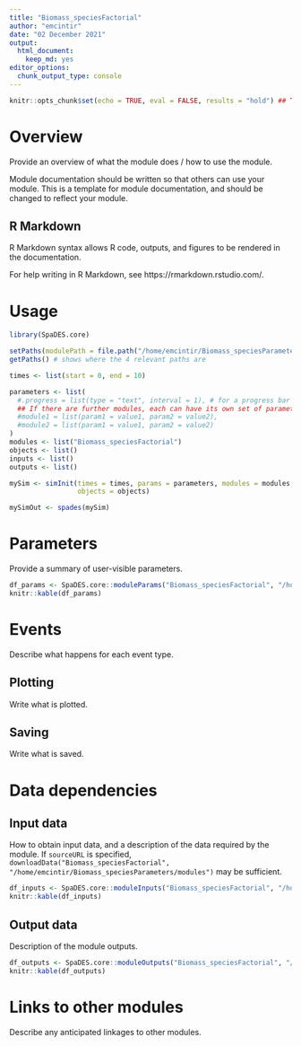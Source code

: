 ```yaml
---
title: "Biomass_speciesFactorial"
author: "emcintir"
date: "02 December 2021"
output:
  html_document:
    keep_md: yes
editor_options:
  chunk_output_type: console
---
```


```r
knitr::opts_chunk$set(echo = TRUE, eval = FALSE, results = "hold") ## TODO: use 'eval = TRUE'
```

# Overview

Provide an overview of what the module does / how to use the module.

Module documentation should be written so that others can use your module.
This is a template for module documentation, and should be changed to reflect your module.

## R Markdown

R Markdown syntax allows R code, outputs, and figures to be rendered in the documentation.

For help writing in R Markdown, see https://rmarkdown.rstudio.com/.

# Usage

```r
library(SpaDES.core)

setPaths(modulePath = file.path("/home/emcintir/Biomass_speciesParameters/modules"))
getPaths() # shows where the 4 relevant paths are

times <- list(start = 0, end = 10)

parameters <- list(
  #.progress = list(type = "text", interval = 1), # for a progress bar
  ## If there are further modules, each can have its own set of parameters:
  #module1 = list(param1 = value1, param2 = value2),
  #module2 = list(param1 = value1, param2 = value2)
)
modules <- list("Biomass_speciesFactorial")
objects <- list()
inputs <- list()
outputs <- list()

mySim <- simInit(times = times, params = parameters, modules = modules,
                 objects = objects)

mySimOut <- spades(mySim)
```

# Parameters

Provide a summary of user-visible parameters.

```r
df_params <- SpaDES.core::moduleParams("Biomass_speciesFactorial", "/home/emcintir/Biomass_speciesParameters/modules")
knitr::kable(df_params)
```

# Events

Describe what happens for each event type.

## Plotting

Write what is plotted.

## Saving

Write what is saved.

# Data dependencies

## Input data

How to obtain input data, and a description of the data required by the module.
If `sourceURL` is specified, `downloadData("Biomass_speciesFactorial", "/home/emcintir/Biomass_speciesParameters/modules")` may be sufficient.

```r
df_inputs <- SpaDES.core::moduleInputs("Biomass_speciesFactorial", "/home/emcintir/Biomass_speciesParameters/modules")
knitr::kable(df_inputs)
```

## Output data

Description of the module outputs.

```r
df_outputs <- SpaDES.core::moduleOutputs("Biomass_speciesFactorial", "/home/emcintir/Biomass_speciesParameters/modules")
knitr::kable(df_outputs)
```

# Links to other modules

Describe any anticipated linkages to other modules.
